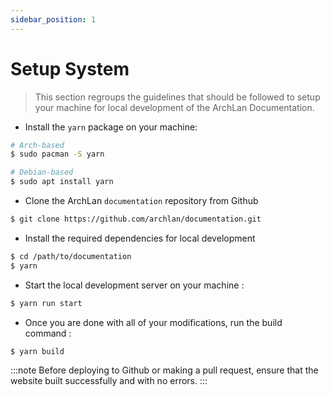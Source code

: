 ```yaml
---
sidebar_position: 1
---
```


# Setup System
>This section regroups the guidelines that should be followed to setup your machine for local development of the ArchLan Documentation.

- Install the `yarn` package on your machine:

```bash
# Arch-based
$ sudo pacman -S yarn

# Debian-based
$ sudo apt install yarn
```

- Clone the ArchLan `documentation` repository from Github

```bash
$ git clone https://github.com/archlan/documentation.git
```

- Install the required dependencies for local development

```bash
$ cd /path/to/documentation
$ yarn
```

- Start the local development server on your machine :

```bash
$ yarn run start
```

- Once you are done with all of your modifications, run the build command :

```bash
$ yarn build
```

:::note
Before deploying to Github or making a pull request, ensure that the website built successfully and with no errors.
:::